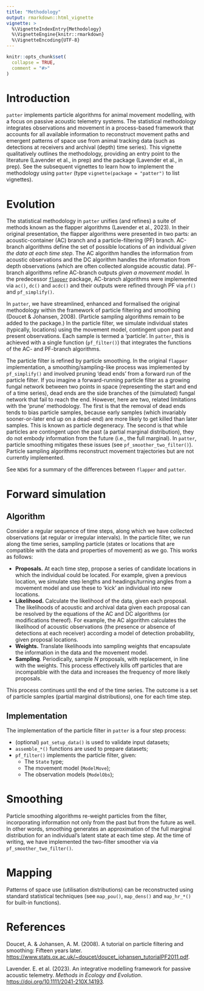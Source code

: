 ```yaml
---
title: "Methodology"
output: rmarkdown::html_vignette
vignette: >
  %\VignetteIndexEntry{Methodology}
  %\VignetteEngine{knitr::rmarkdown}
  %\VignetteEncoding{UTF-8}
---
```


```r
knitr::opts_chunk$set(
  collapse = TRUE,
  comment = "#>"
)
```

# Introduction

`patter` implements particle algorithms for animal movement modelling, with a focus on passive acoustic telemetry systems. The statistical methodology integrates observations and movement in a process-based framework that accounts for all available information to reconstruct movement paths and emergent patterns of space use from animal tracking data (such as detections at receivers and archival (depth) time series). This vignette qualitatively outlines the methodology, providing an entry point to the literature (Lavender et al., in prep) and the package (Lavender et al., in prep). See the subsequent vignettes to learn how to implement the methodology using `patter` (type `vignette(package = "patter")` to list vignettes). 

# Evolution

The statistical methodology in `patter` unifies (and refines) a suite of methods known as the flapper algorithms (Lavender et al., 2023). In their original presentation, the flapper algorithms were presented in two parts: an acoustic-container (AC) branch and a particle-filtering (PF) branch. AC-branch algorithms define the set of possible locations of an individual _given the data at each time step_. The AC algorithm handles the information from acoustic observations and the DC algorithm handles the information from depth observations (which are often collected alongside acoustic data). PF-branch algorithms refine AC-branch outputs _given a movement model_. In the predecessor [`flapper`](https://github.com/edwardlavender/flapper) package, AC-branch algorithms were implemented via `ac()`, `dc()` and `acdc()` and their outputs were refined through PF via `pf()` and `pf_simplify()`. 

In `patter`, we have streamlined, enhanced and formalised the original methodology within the framework of particle filtering and smoothing (Doucet & Johansen, 2008). (Particle sampling algorithms remain to be added to the package.) In the particle filter, we simulate individual states (typically, locations) using the movement model, contingent upon past and present observations. Each sample is termed a 'particle'. In `patter`, this is achieved with a single function (`pf_filter()`) that integrates the functions of the AC- and PF-branch algorithms. 

The particle filter is refined by particle smoothing. In the original `flapper` implementation, a smoothing/sampling-like process was implemented by `pf_simplify()` and involved pruning 'dead ends' from a forward run of the particle filter. If you imagine a forward-running particle filter as a growing fungal network between two points in space (representing the start and end of a time series), dead ends are the side branches of the (simulated) fungal network that fail to reach the end. However, here are two, related limitations with the 'prune' methodology. The first is that the removal of dead ends tends to bias particle samples, because early samples (which invariably sooner-or-later end up on a dead-end) are more likely to get killed than later samples. This is known as particle degeneracy. The second is that while particles are contingent upon the past (a partial marginal distribution), they do not embody information from the future (i.e., the full marginal). In `patter`, particle smoothing mitigates these issues (see `pf_smoother_two_filter()`). Particle sampling algorithms reconstruct movement trajectories but are not currently implemented.

See `NEWS` for a summary of the differences between `flapper` and `patter`. 

# Forward simulation 

## Algorithm 

Consider a regular sequence of time steps, along which we have collected observations (at regular or irregular intervals). In the particle filter, we run along the time series, sampling particle (states or locations that are compatible with the data and properties of movement) as we go. This works as follows:

* **Proposals.** At each time step, propose a series of candidate locations in which the individual could be located. For example, given a previous location, we simulate step lengths and headings/turning angles from a movement model and use these to 'kick' an individual into new locations. 
* **Likelihood.** Calculate the likelihood of the data, given each proposal. The likelihoods of acoustic and archival data given each proposal can be resolved by the equations of the AC and DC algorithms (or modifications thereof). For example, the AC algorithm calculates the likelihood of acoustic observations (the presence or absence of detections at each receiver) according a model of detection probability, given proposal locations.
* **Weights.** Translate likelihoods into sampling weights that encapsulate the information in the data and the movement model. 
* **Sampling**. Periodically, sample $N$ proposals, with replacement, in line with the weights. This process effectively kills off particles that are incompatible with the data and increases the frequency of more likely proposals. 

This process continues until the end of the time series. The outcome is a set of particle samples (partial marginal distributions), one for each time step. 

## Implementation 

The implementation of the particle filter in `patter` is a four step process:

* (optional) `pat_setup_data()` is used to validate input datasets;
* `assemble_*()` functions are used to prepare datasets;
* `pf_filter()` implements the particle filter, given:
    * The `State` type;
    * The movement model (`ModelMove`);
    * The observation models (`ModelObs`);

# Smoothing

Particle smoothing algorithms re-weight particles from the filter, incorporating information not only from the past but from the future as well. In other words, smoothing generates an approximation of the full marginal distribution for an individual's latent state at each time step. At the time of writing, we have implemented the two-filter smoother via via `pf_smoother_two_filter()`. 

# Mapping

Patterns of space use (utilisation distributions) can be reconstructed using standard statistical techniques (see `map_pou()`, `map_dens()` and `map_hr_*()` for built-in functions).

# References

Doucet, A. & Johansen, A. M. (2008). A tutorial on particle filtering and smoothing: Fifteen years later.   <https://www.stats.ox.ac.uk/~doucet/doucet_johansen_tutorialPF2011.pdf>.

Lavender. E. et al. (2023). An integrative modelling framework for passive acoustic telemetry. _Methods in Ecology and Evolution_. <https://doi.org/10.1111/2041-210X.14193>.

